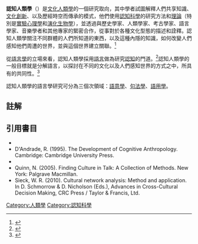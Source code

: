 {{人类学|social/cultural}}
'''認知人類學'''（{{lang-en|cognitive anthropology}}）是[[文化人類學|文化人類學]]的一個研究取向，其中學者試圖解釋人們共享知識、[[文化|文化]][[創新|創新]]、以及歷經時空而傳承的模式，他們使用[[認知科學|認知科學]]的研究方法和[[理論|理論]]（特別是[[實驗心理學|實驗心理學]]和[[演化生物學|演化生物學]]），並透過與歷史學家、人類學家、考古學家、語言學家、音樂學者和其他專家的緊密合作，從事對於各種文化型態的描述和詮釋。認知人類學關注不同群體的人們所知道的東西，以及這種內隱的知識，如何改變人們感知他們周遭的世界，並與這個世界建立關聯。<ref>{{Harvcoltxt|D'Andrade|1995}}</ref>

從[[語言學|語言學]]的立場來看，認知人類學採用[[語言|語言]]做為研究[[認知|認知]]的門道。<ref>{{Harvcoltxt|Quinn|2005}}</ref>認知人類學的一般目標就是分解語言，以探討在不同的文化以及人們感知世界的方式之中，所具有的共同性。<ref>{{Harvcoltxt|Colby|Fernandez|Kronenfeld|1981}}</ref>

認知人類學的語言學研究可分為三個次領域：[[語意學|語意學]]、[[句法學|句法學]]、[[語用學|語用學]]。

==註解==
<references/>

==引用書目==
*{{cite book
|last=Colby
|first=Benjamin
|last2=Fernandez
|first2=James W.
|last3=Kronenfeld
|first3=David B. 
|year=1981
|title=Toward a convergence of cognitive and symbolic anthropology
|place=New York
|publisher=Blackwell Publishing
}}
*D'Andrade, R. (1995).  The Development of Cognitive Anthropology.  Cambridge: Cambridge University Press.
*{{cite book
|last=Gomm
|first=Roger
|year=2009
|title=Key concepts in social research methods
|url=https://archive.org/details/keyconceptsinsoc0000gomm
|place=Basingstoke
|publisher=Palgrave MacMillan 
|isbn=0230214991
}}
*Quinn, N. (2005).  Finding Culture in Talk: A Collection of Methods. New York: Palgrave Macmillan.
*Sieck, W. R. (2010).  Cultural network analysis: Method and application. In D. Schmorrow & D. Nicholson (Eds.), Advances in Cross-Cultural Decision Making, CRC Press / Taylor & Francis, Ltd.
{{Authority control}}
[[Category:人類學|Category:人類學]]
[[Category:認知科學|Category:認知科學]]